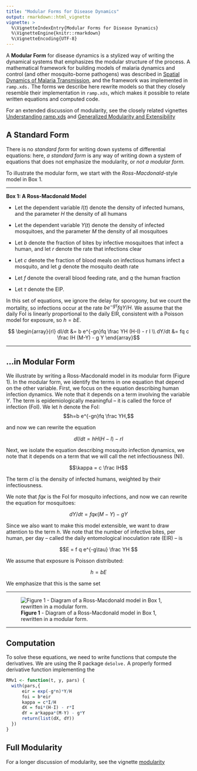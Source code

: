 ```yaml
---
title: "Modular Forms for Disease Dynamics"
output: rmarkdown::html_vignette
vignette: >
  %\VignetteIndexEntry{Modular Forms for Disease Dynamics}
  %\VignetteEngine{knitr::rmarkdown}
  %\VignetteEncoding{UTF-8}
---
```



A **Modular Form** for disease dynamics is a stylized way of writing the dynamical systems that emphasizes the modular structure of the process. A mathematical framework for building models of malaria dynamics and control (and other mosquito-borne pathogens) was described in [Spatial Dynamics of Malaria Transmission](https://journals.plos.org/ploscompbiol/article?id=10.1371/journal.pcbi.1010684){target="_blank"}, and the framework was implemented in `ramp.xds.` The forms we describe here rewrite models so that they closely resemble their implementation in `ramp.xds`, which makes it possible to relate written equations and computed code. 

For an extended discussion of modularity, see the closely related vignettes 
[Understanding ramp.xds](Understanding_ramp.xds.html){target="_blank"} and [Generalized Modularity and Extensibility](modularity.html)

## A Standard Form

There is no *standard form* for writing down systems of differential equations: here, *a standard form* 
is any way of writing down a system of equations that does not emphasize the modularity, or *not a modular form.* 

To illustrate the modular form, we start with the *Ross-Macdonald*-style model in Box 1.  

*** 

**Box 1: A Ross-Macdonald Model** 

+ Let the dependent variable $I(t)$ denote the density of infected humans, and the parameter $H$ the density of all humans

+ Let the dependent variable $Y(t)$ denote the density of infected mosquitoes, and the parameter $M$ the density of all mosquitoes 

+ Let $b$ denote the fraction of bites by infective mosquitoes that infect a human, and let $r$ denote the rate that infections clear 

+ Let $c$ denote the fraction of blood meals on infectious humans infect a mosquito, and let $g$ denote the mosquito death rate 

+ Let $f$ denote the overall blood feeding rate, and $q$ the human fraction 

+ Let $\tau$ denote the EIP. 

In this set of equations, we ignore the delay for sporogony, but we count the mortality, so infections occur at the rate $b e^{-g \tau} fqY/H.$ We assume that the daily FoI is linearly proportional to the daily EIR, consistent with a Poisson model for exposure, so $h = bE.$

$$ \begin{array}{rl}
dI/dt &= b e^{-gn}fq \frac YH (H-I) - r I \\
dY/dt &= fq c \frac IH (M-Y) - g Y
\end{array}$$

*** 

## ...in Modular Form

We illustrate by writing a Ross-Macdonald model in its modular form (Figure 1). In the modular form, we identify the terms in one equation that depend on the other variable. First, we focus on the equation describing human infection dynamics. We note that it depends on a term involving the variable $Y.$ The term is epidemiologically meaningful -- it is called the force of infection (FoI). We let $h$ denote the FoI:  $$h=b e^{-gn}fq \frac YH,$$ 

and now we can rewrite the equation

$$ 
dI/dt = h H (H-I) - r I
$$

Next, we isolate the equation describing mosquito infection dynamics, we note that it depends on a term that we will call the net infectiousness (NI).  

$$\kappa = c \frac IH$$ 

The term $c I$ is the density of infected humans, weighted by their infectiousness. 

We note that $fq\kappa$ is the FoI for mosquito infections, and now we can rewrite the equation for mosquitoes: 

$$
dY/dt = fq\kappa (M-Y) - g Y
$$

Since we also want to make this model extensible, we want to draw attention to the term $h.$ We note that the number of infective bites, per human, per day  -- called the daily entomological inoculation rate (EIR) -- is

$$E = f q e^{-g\tau} \frac YH $$

We assume that exposure is Poisson distributed: 

$$h = b E$$  

We emphasize that this is the same set

*** 

![**Figure 1** - Diagram of a Ross-Macdonald model in Box 1, rewritten in a modular form.](RossMacdonald3b.png)

*** 


## Computation

To solve these equations, we need to write functions that compute the derivatives. We are using the R package `deSolve.`  A properly formed derivative function implementing the 

```r
RMv1 <- function(t, y, pars) {
  with(pars,{
      eir = exp(-g*n)*Y/H
      foi = b*eir
      kappa = c*I/H
      dX = foi*(H-I) - r*I
      dY = a*kappa*(M-Y) - g*Y 
      return(list(dX, dY))
  })
}
```



## Full Modularity

For a longer discussion of modularity, see the vignette [modularity](modularity.html)
